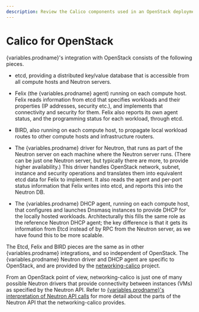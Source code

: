 ```yaml
---
description: Review the Calico components used in an OpenStack deployment.
---
```


# Calico for OpenStack

{variables.prodname}'s integration with OpenStack consists of the following pieces.

- etcd, providing a distributed key/value database that is accessible from all
  compute hosts and Neutron servers.

- Felix (the {variables.prodname} agent) running on each compute host. Felix reads
  information from etcd that specifies workloads and their properties (IP
  addresses, security etc.), and implements that connectivity and security for
  them. Felix also reports its own agent status, and the programming status
  for each workload, through etcd.

- BIRD, also running on each compute host, to propagate local workload routes
  to other compute hosts and infrastructure routers.

- The {variables.prodname} driver for Neutron, that runs as part of the Neutron server on
  each machine where the Neutron server runs. (There can be just one Neutron
  server, but typically there are more, to provide higher availability.) This
  driver handles OpenStack network, subnet, instance and security operations
  and translates them into equivalent etcd data for Felix to implement. It
  also reads the agent and per-port status information that Felix writes into
  etcd, and reports this into the Neutron DB.

- The {variables.prodname} DHCP agent, running on each compute host, that configures and
  launches Dnsmasq instances to provide DHCP for the locally hosted workloads.
  Architecturally this fills the same role as the reference Neutron DHCP agent;
  the key difference is that it gets its information from Etcd instead of by
  RPC from the Neutron server, as we have found this to be more scalable.

The Etcd, Felix and BIRD pieces are the same as in other {variables.prodname} integrations,
and so independent of OpenStack. The {variables.prodname} Neutron driver and DHCP agent are
specific to OpenStack, and are provided by the [networking-calico](https://github.com/projectcalico/networking-calico/) project.

From an OpenStack point of view, networking-calico is just one of many possible
Neutron drivers that provide connectivity between instances (VMs) as specified
by the Neutron API. Refer to [{variables.prodname}'s interpretation of Neutron API calls](../../networking/openstack/neutron-api.mdx) for more detail about the
parts of the Neutron API that the networking-calico provides.
